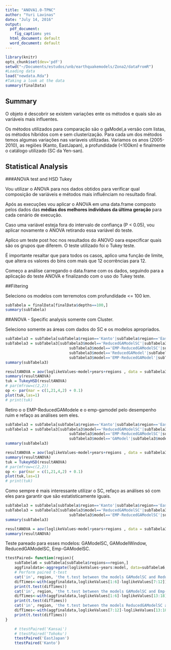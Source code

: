```yaml
---
title: "ANOVA1.0-TPNC"
author: "Yuri Lavinas"
date: "July 14, 2016"
output:
  pdf_document:
    fig_caption: yes
  html_document: default
  word_document: default
---
```



```r
library(knitr)
opts_chunk$set(dev='pdf')
setwd("~/Documents/estudos/unb/earthquakemodels/Zona2/dataFromR")
#Loading data
load("newdata.Rda")
#Taking a look at the data
summary(finalData)
```

## Summary
 
O objeto é descobrir se existem variações ente os métodos e quais são as variáveis mais influentes.

Os métodos utilizados para comparação são o gaModel,a versão com listas, os métodos híbridos com e sem clusterização. Para cada um dos métodos temos algumas variações nas varíaveis utilizadas. Variamos os anos (2005-2010), as regiões (Kanto, EastJapan), a profundidade (<100km) e finalmente o catálogo utilizado (SC da Yen-san).

## Statistical Analysis
###ANOVA test and HSD Tukey

Vou utilizar o ANOVA para nos dados obtidos para verificar qual composição de variáveis e métodos mais influênciam no resultado final.

Após as execuções vou aplicar o ANOVA em uma data.frame composto pelos dados das **médias dos melhores indivíduos da última geração** para cada cenário de execução. 

Caso uma variável esteja fora do intervalo de confiança (P < 0.05), vou aplicar novamente o ANOVA retirando essa variável do teste. 

Aplico um teste post hoc nos resultados do ANOVO oara especificar quais são os grupos que diferem. O teste utilizado foi o Tukey teste.

É importante resaltar que para todos os casos, aplico uma função de limite, que altera os valores do bins com mais que 12 ocorrências para 12.

Começo a análise carregando o data.frame com os dados, seguindo para a aplicação do teste ANOVA e finalizando com o uso do Tukey teste.

##Filtering

Seleciono os modelos com terremotos com profundidade <= 100 km.

```r
subTabela = finalData[finalData$depths==100,]
summary(subTabela)
```

##ANOVA - Specific analysis somente com Cluster.

Seleciono somente as áreas com dados do SC e os modelos apropriados.

```r
subTabela3 = subTabela[subTabela$region=='Kanto'|subTabela$region=='EastJapan',]
subTabela3 = subTabela3[subTabela3$model=='ReducedGAModelSC'|subTabela3$model=='GAModelSC'|
                            subTabela3$model=='EMP-ReducedGAModelSC'|subTabela3$model=='EMP-GAModelSC'|
                            subTabela3$model=='ReducedGAModel'|subTabela3$model=='GAModel'|
                            subTabela3$model=='EMP-ReducedGAModel'|subTabela3$model=='EMP-GAModel',]
summary(subTabela3)

resultANOVA = aov(loglikeValues~model+years+regions , data = subTabela3)
summary(resultANOVA)
tuk = TukeyHSD(resultANOVA)
# par(mfrow=c(2,2))
op <- par(mar = c(1,21,4,2) + 0.1)
plot(tuk,las=1)
# print(tuk)
```

Retiro o o EMP-ReducedGAModele e o emp-gamodel pelo desempenho ruim e refaço as análises sem eles.
```r
subTabela3 = subTabela[subTabela$region=='Kanto'|subTabela$region=='EastJapan',]
subTabela3 = subTabela3[subTabela3$model=='ReducedGAModelSC'|subTabela3$model=='GAModelSC'|
                            subTabela3$model=='EMP-ReducedGAModelSC'|subTabela3$model=='EMP-GAModelSC'|
                            subTabela3$model=='GAModel'|subTabela3$model=='EMP-GAModel',]
summary(subTabela3)

resultANOVA = aov(loglikeValues~model+years+regions , data = subTabela3)
summary(resultANOVA)
tuk = TukeyHSD(resultANOVA)
# par(mfrow=c(2,2))
op <- par(mar = c(1,21,4,2) + 0.1)
plot(tuk,las=1)
# print(tuk)
```

Como sempre é mais interessante utilizar o SC, refaço as análises só com eles para garantir que são estatisticamente iguais.

```r
subTabela3 = subTabela[subTabela$region=='Kanto'|subTabela$region=='EastJapan',]
subTabela3 = subTabela3[subTabela3$model=='ReducedGAModelSC'|subTabela3$model=='GAModelSC'|
                            subTabela3$model=='EMP-ReducedGAModelSC'|subTabela3$model=='EMP-GAModelSC',]
summary(subTabela3)

resultANOVA = aov(loglikeValues~model+years+regions , data = subTabela3)
summary(resultANOVA)
```

Teste pareado para esses modelos: GAModelSC, GAModelWindow, ReducedGAModelSC, Emp-GAModelSC.

```r
ttestPaired= function(region){
    subTabela6 = subTabela[subTabela$regions==region,]
    aggfinaldata<-aggregate(loglikeValues~years:model, data=subTabela6,FUN=mean)
    # Perform paired t-test
    cat('in', region, 'the t.test between the models GAModelSC and ReducedGAModelSC is: ')
    difTimes<-with(aggfinaldata,loglikeValues[1:6]-loglikeValues[7:12])
    print(t.test(difTimes))
    cat('in', region, 'the t.test between the models GAModelSC and Emp-GAModelSC is: ')
    difTimes<-with(aggfinaldata,loglikeValues[1:6]-loglikeValues[13:18])
    print(t.test(difTimes))
    cat('in', region, 'the t.test between the models ReducedGAModelSC and Emp-GAModelSC is: ')
    difTimes<-with(aggfinaldata,loglikeValues[7:12]-loglikeValues[13:18])
    print(t.test(difTimes))
}

    # ttestPaired('Kansai')
    # ttestPaired('Tohoku')
    ttestPaired('EastJapan')
    ttestPaired('Kanto')
```

